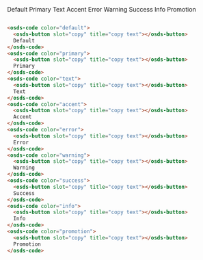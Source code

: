 <osds-code color="default">
  <osds-button slot="copy" title="copy text"></osds-button>
  Default
</osds-code>
<osds-code color="primary">
  <osds-button slot="copy" title="copy text"></osds-button>
  Primary
</osds-code>
<osds-code color="text">
  <osds-button slot="copy" title="copy text"></osds-button>
  Text
</osds-code>
<osds-code color="accent">
  <osds-button slot="copy" title="copy text"></osds-button>
  Accent
</osds-code>
<osds-code color="error">
  <osds-button slot="copy" title="copy text"></osds-button>
  Error
</osds-code>
<osds-code color="warning">
  <osds-button slot="copy" title="copy text"></osds-button>
  Warning
</osds-code>
<osds-code color="success">
  <osds-button slot="copy" title="copy text"></osds-button>
  Success
</osds-code>
<osds-code color="info">
  <osds-button slot="copy" title="copy text"></osds-button>
  Info
</osds-code>
<osds-code color="promotion">
  <osds-button slot="copy" title="copy text"></osds-button>
  Promotion
</osds-code>

```html

<osds-code color="default">
  <osds-button slot="copy" title="copy text"></osds-button>
  Default
</osds-code>
<osds-code color="primary">
  <osds-button slot="copy" title="copy text"></osds-button>
  Primary
</osds-code>
<osds-code color="text">
  <osds-button slot="copy" title="copy text"></osds-button>
  Text
</osds-code>
<osds-code color="accent">
  <osds-button slot="copy" title="copy text"></osds-button>
  Accent
</osds-code>
<osds-code color="error">
  <osds-button slot="copy" title="copy text"></osds-button>
  Error
</osds-code>
<osds-code color="warning">
  <osds-button slot="copy" title="copy text"></osds-button>
  Warning
</osds-code>
<osds-code color="success">
  <osds-button slot="copy" title="copy text"></osds-button>
  Success
</osds-code>
<osds-code color="info">
  <osds-button slot="copy" title="copy text"></osds-button>
  Info
</osds-code>
<osds-code color="promotion">
  <osds-button slot="copy" title="copy text"></osds-button>
  Promotion
</osds-code>
```
